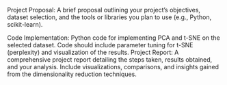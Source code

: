 Project Proposal:
A brief proposal outlining your project’s objectives, dataset selection, and the tools or libraries you plan to use (e.g., Python, scikit-learn).

Code Implementation:
Python code for implementing PCA and t-SNE on the selected dataset.
Code should include parameter tuning for t-SNE (perplexity) and visualization of the results.
Project Report:
A comprehensive project report detailing the steps taken, results obtained, and your analysis.
Include visualizations, comparisons, and insights gained from the dimensionality reduction techniques.
